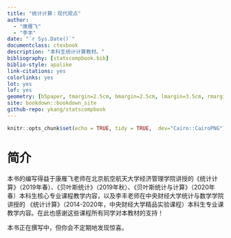 ```yaml
---
title: "统计计算：现代观点"
author: 
  - "康雁飞"
  - "李丰"
date: "`r Sys.Date()`"
documentclass: ctexbook
description: "本科生统计计算教材。"
bibliography: [statscompbook.bib]
biblio-style: apalike
link-citations: yes
colorlinks: yes
lot: yes
lof: yes
geometry: [b5paper, tmargin=2.5cm, bmargin=2.5cm, lmargin=3.5cm, rmargin=2.5cm]
site: bookdown::bookdown_site
github-repo: ykang/statscompbook
---
```


```r
knitr::opts_chunk$set(echo = TRUE, tidy = TRUE,  dev="Cairo::CairoPNG")
```

# 简介 {-}


本书的编写得益于康雁飞老师在北京航空航天大学经济管理学院讲授的《统计计算》（2019年春）、《贝叶斯统计》（2019年秋）、《贝叶斯统计与计算》（2020年春）本科生核心专业课程教学内容，以及李丰老师在中央财经大学统计与数学学院讲授的
《统计计算》（2014-2020年，中央财经大学精品实验课程）本科生专业课教学内容。在此也感谢这些课程所有同学对本教材的支持！

本书正在撰写中，但你会不定期地发现惊喜。





